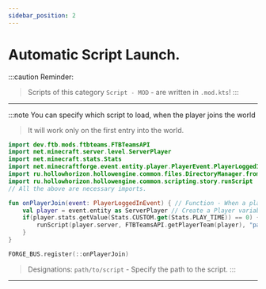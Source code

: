 ```yaml
---
sidebar_position: 2
---
```


# Automatic Script Launch.

:::caution Reminder:
> Scripts of this category `Script - MOD` - are written in `.mod.kts`!
:::

---

:::note You can specify which script to load, when the player joins the world
> It will work only on the first entry into the world.

```kts
import dev.ftb.mods.ftbteams.FTBTeamsAPI
import net.minecraft.server.level.ServerPlayer
import net.minecraft.stats.Stats
import net.minecraftforge.event.entity.player.PlayerEvent.PlayerLoggedInEvent
import ru.hollowhorizon.hollowengine.common.files.DirectoryManager.fromReadablePath
import ru.hollowhorizon.hollowengine.common.scripting.story.runScript
// All the above are necessary imports.

fun onPlayerJoin(event: PlayerLoggedInEvent) { // Function - When a player connects to the world
    val player = event.entity as ServerPlayer // Create a Player variable
    if(player.stats.getValue(Stats.CUSTOM.get(Stats.PLAY_TIME)) == 0) {
        runScript(player.server, FTBTeamsAPI.getPlayerTeam(player), "path/to/script".fromReadablePath()) // Run the specified script
    }
}

FORGE_BUS.register(::onPlayerJoin)
```
> Designations:
> `path/to/script` - Specify the path to the script.
:::

---
